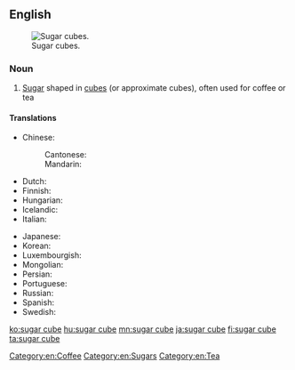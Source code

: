 ==English==
[[Image:Sugarcubes.jpg|thumb|Sugar cubes.]]

===Noun===
{{en-noun}}

# [[sugar|Sugar]] shaped in [[cube]]s (or approximate cubes), often used for coffee or tea

====Translations====
{{trans-top|sugar shaped in cubes}}
* Chinese:
*: Cantonese: {{t|yue|方糖|tr=fong1 tong4|sc=Hani}}
*: Mandarin: {{t+|cmn|方糖|tr=fāngtáng|sc=Hani}}
* Dutch: {{t+|nl|suikerklontje}}
* Finnish: {{t+|fi|sokeripala}}
* Hungarian: {{t+|hu|kockacukor}}
* Icelandic: {{t|is|sykurmoli|m}}
* Italian: {{t+|it|zolletta|f}}
{{trans-mid}}
* Japanese: {{t|ja|角砂糖|tr=かくざとう, kakuzatō|sc=Jpan}}
* Korean: {{t|ko|각설탕|tr=gakseoltang|sc=Kore}}
* Luxembourgish: {{t+|lb|Stéckerzocker|m}}
* Mongolian: {{t+|mn|ёотон|sc=Cyrl}}
* Persian: {{t+|fa|قند|tr=qand|sc=fa-Arab}}
* Portuguese: {{t|pt|[[cubo]]/[[torrão]] [[de]] [[açúcar]]|m}}
* Russian: {{t-needed|ru}}
* Spanish: {{t|es|terrón de azúcar|m}}
* Swedish: {{t+|sv|sockerbit|c}}
{{trans-bottom}}

[[Category:en:Coffee]]
[[Category:en:Sugars]]
[[Category:en:Tea]]

[[ko:sugar cube]]
[[hu:sugar cube]]
[[mn:sugar cube]]
[[ja:sugar cube]]
[[fi:sugar cube]]
[[ta:sugar cube]]